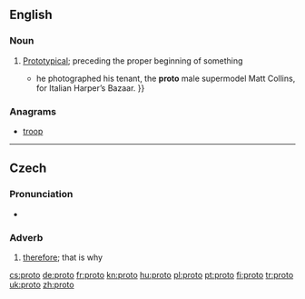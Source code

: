 {{also|proto-|protó}}
==English==

===Noun===
{{en-adj|-}}

# [[prototype|Prototypical]]; preceding the proper beginning of something
#* {{quote-news|2007|March 11|Horacio Silva|Muscle Man|New York Times|url=http://www.nytimes.com/2007/03/11/style/tmagazine/11tmuscle.html
|passage={{...|After studying economics at Bard College in New York, Ritts moved back to the West Coast; his break came in 1978 when}} he photographed his tenant, the '''proto''' male supermodel Matt Collins, for Italian Harper’s Bazaar. }}

===Anagrams===
* [[troop#English|troop]]

----

==Czech==

===Pronunciation===
* {{audio|Cs-proto.ogg|audio}}

===Adverb===
{{infl|cs|adverb}}

# [[therefore]]; that is why

[[cs:proto]]
[[de:proto]]
[[fr:proto]]
[[kn:proto]]
[[hu:proto]]
[[pl:proto]]
[[pt:proto]]
[[fi:proto]]
[[tr:proto]]
[[uk:proto]]
[[zh:proto]]